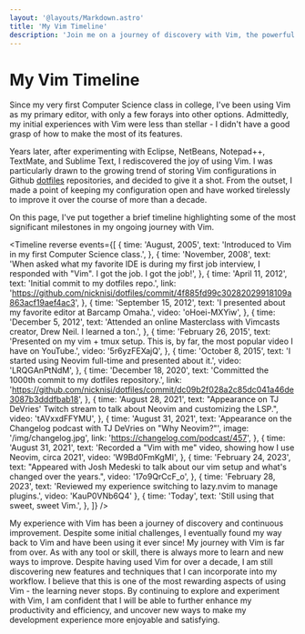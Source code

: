 ```yaml
---
layout: '@layouts/Markdown.astro'
title: 'My Vim Timeline'
description: 'Join me on a journey of discovery with Vim, the powerful text editor that has been my trusted companion for over a decade.'
---
```



<h1 class="text-6xl">My Vim Timeline</h1>

Since my very first Computer Science class in college, I've been using Vim as my primary editor, with only a few forays into other options. Admittedly, my initial experiences with Vim were less than stellar - I didn't have a good grasp of how to make the most of its features.

Years later, after experimenting with Eclipse, NetBeans, Notepad++, TextMate, and Sublime Text, I rediscovered the joy of using Vim. I was particularly drawn to the growing trend of storing Vim configurations in Github [dotfiles](https://dotfiles.github.io/) repositories, and decided to give it a shot. From the outset, I made a point of keeping my configuration open and have worked tirelessly to improve it over the course of more than a decade.

On this page, I've put together a brief timeline highlighting some of the most significant milestones in my ongoing journey with Vim.

<Timeline
  reverse
  events={[
    {
      time: 'August, 2005',
      text: 'Introduced to Vim in my first Computer Science class.',
    },
    {
      time: 'November, 2008',
      text: 'When asked what my favorite IDE is during my first job interview, I responded with "Vim". I got the job. I got the job!',
    },
    {
      time: 'April 11, 2012',
      text: 'Initial commit to my dotfiles repo.',
      link: 'https://github.com/nicknisi/dotfiles/commit/4f885fd99c30282029918109a863acf19aef4ac3',
    },
    {
      time: 'September 15, 2012',
      text: 'I presented about my favorite editor at Barcamp Omaha.',
      video: 'oHoei-MXYiw',
    },
    {
      time: 'December 5, 2012',
      text: 'Attended an online Masterclass with Vimcasts creator, Drew Neil. I learned a ton.',
    },
    {
      time: 'February 26, 2015',
      text: 'Presented on my vim + tmux setup. This is, by far, the most popular video I have on YouTube.',
      video: '5r6yzFEXajQ',
    },
    {
      time: 'October 8, 2015',
      text: 'I started using Neovim full-time and presented about it.',
      video: 'LRQGAnPtNdM',
    },
    {
      time: 'December 18, 2020',
      text: 'Committed the 1000th commit to my dotfiles repository.',
      link: 'https://github.com/nicknisi/dotfiles/commit/dc09b2f028a2c85dc041a46de3087b3dddfbab18',
    },
    {
      time: 'August 28, 2021',
      text: "Appearance on TJ DeVries' Twitch stream to talk about Neovim and customizing the LSP.",
      video: 'tAVxxdFFYMU',
    },
    {
      time: 'August 31, 2021',
      text: 'Appearance on the Changelog podcast with TJ DeVries on "Why Neovim?"',
      image: '/img/changelog.jpg',
      link: 'https://changelog.com/podcast/457',
    },
    {
      time: 'August 31, 2021',
      text: 'Recorded a "Vim with me" video, showing how I use Neovim, circa 2021',
      video: 'W9Bd0FmKgMI',
    },
    {
      time: 'February 24, 2023',
      text: "Appeared with Josh Medeski to talk about our vim setup and what's changed over the years.",
      video: '17o9QrCcF_o',
    },
    {
      time: 'February 28, 2023',
      text: 'Reviewed my experience switching to lazy.nvim to manage plugins.',
      video: 'KauP0VNb6Q4'
    },
    {
      time: 'Today',
      text: 'Still using that sweet, sweet Vim.',
    },
  ]}
/>

My experience with Vim has been a journey of discovery and continuous improvement. Despite some initial challenges, I eventually found my way back to Vim and have been using it ever since! My journey with Vim is far from over. As with any tool or skill, there is always more to learn and new ways to improve. Despite having used Vim for over a decade, I am still discovering new features and techniques that I can incorporate into my workflow. I believe that this is one of the most rewarding aspects of using Vim - the learning never stops. By continuing to explore and experiment with Vim, I am confident that I will be able to further enhance my productivity and efficiency, and uncover new ways to make my development experience more enjoyable and satisfying.
